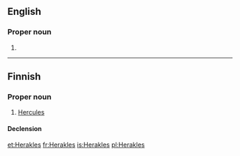 {{also|Hêraklês}}
==English==

===Proper noun===
{{en-proper noun}}

# {{alternative spelling of|Heracles}}

----

==Finnish==

===Proper noun===
{{infl|fi|proper noun}}

# {{Greek mythology|lang=fi}} [[Hercules]]

====Declension====
{{fi-decl-vieras|Herakl|||e|nopl=1}}

[[et:Herakles]]
[[fr:Herakles]]
[[is:Herakles]]
[[pl:Herakles]]